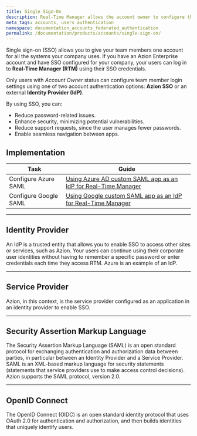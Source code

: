 ```yaml
---
title: Single Sign-On
description: Real-Time Manager allows the account owner to configure their users' login between two account authentication options, SSO from Azion or an external Identity Provider of their choice.
meta_tags: accounts, users authentication
namespace: documentation_accounts_federated_authentication
permalink: /documentation/products/accounts/single-sign-on/
---
```


Single sign-on (SSO) allows you to give your team members one account for all the systems your company uses. If you have an Azion Enterprise account and have SSO configured for your company, your users can log in to **Real-Time Manager (RTM)** using their SSO credentials.

Only users with *Account Owner* status can configure team member login settings using one of two account authentication options: **Azion SSO** or an external **Identity Provider (IdP)**.

By using SSO, you can:

- Reduce password-related issues.
- Enhance security, minimizing potential vulnerabilities.
- Reduce support requests, since the user manages fewer passwords.
- Enable seamless navigation between apps.


## Implementation

| Task | Guide |
| ---- | ----- |
| Configure Azure SAML| [Using Azure AD custom SAML app as an IdP for Real-Time Manager](/en/documentation/products/guides/sso-azure-saml/) |
| Configure Google SAML | [Using Google custom SAML app as an IdP for Real-Time Manager](/en/documentation/products/guides/sso-google-saml/) |

---

## Identity Provider

An IdP is a trusted entity that allows you to enable SSO to access other sites or services, such as Azion. Your users can continue using their corporate user identities without having to remember a specific password or enter credentials each time they access RTM. Azure is an example of an IdP.

---

## Service Provider

Azion, in this context, is the service provider configured as an application in an identity provider to enable SSO.

---

## Security Assertion Markup Language

The Security Assertion Markup Language (SAML) is an open standard protocol for exchanging authentication and authorization data between parties, in particular between an Identity Provider and a Service Provider. SAML is an XML-based markup language for security statements (statements that service providers use to make access control decisions). Azion supports the SAML protocol, version 2.0.

---

## OpenID Connect

The OpenID Connect (OIDC) is an open standard identity protocol that uses OAuth 2.0 for authentication and authorization, and then builds identities that uniquely identify users.

